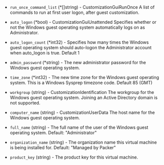 <!-- Code generated from the comments of the WindowsOptions struct in builder/vsphere/clone/step_customize.go; DO NOT EDIT MANUALLY -->

- `run_once_command_list` (\*[]string) - CustomizationGuiRunOnce
  A list of commands to run at first user logon, after guest customization.

- `auto_logon` (\*bool) - CustomizationGuiUnattended
  Specifies whether or not the Windows guest operating system automatically logs on as Administrator.

- `auto_logon_count` (\*int32) - Specifies how many times the Windows guest operating system should auto-logon the Administrator account when auto_logon is true. Default 1

- `admin_password` (\*string) - The new administrator password for the Windows guest operating system.

- `time_zone` (\*int32) - The new time zone for the Windows guest operating system. This is a Windows Sysprep timezone code. Default 85 (GMT)

- `workgroup` (string) - CustomizationIdentification
  The workgroup for the Windows guest operating system.  Joining an Active Directory domain is not supported.

- `computer_name` (string) - CustomizationUserData
  The host name for the Windows guest operating system.

- `full_name` (string) - The full name of the user of the Windows guest operating system. Default: "Administrator"

- `organization_name` (string) - The organization name this virtual machine is being installed for. Default: "Managed by Packer"

- `product_key` (string) - The product key for this virtual machine.

<!-- End of code generated from the comments of the WindowsOptions struct in builder/vsphere/clone/step_customize.go; -->

